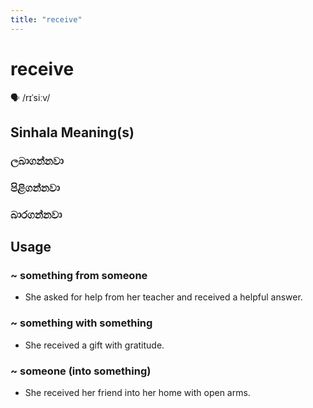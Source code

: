 ```yaml
---
title: "receive"
---
```


# receive

🗣️ /rɪˈsiːv/

## Sinhala Meaning(s)

### ලබාගන්නවා
### පිළිගන්නවා
### බාරගන්නවා

## Usage

### ~ something from someone

- She asked for help from her teacher and received a helpful answer.


### ~ something with something

- She received a gift with gratitude.


### ~ someone (into something)

- She received her friend into her home with open arms.

